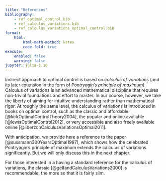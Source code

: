 ```yaml
---
title: "References"
bibliography: 
    - ref_optimal_control.bib
    - ref_calculus_variations.bib
    - ref_calculus_variations_optimal_control.bib
format:
    html:
        html-math-method: katex
        code-fold: true
execute:
    enabled: false
    warning: false
jupyter: julia-1.10
---
```


Indirect approach to optimal control is based on *calculus of variations* (and its later extension in the form of *Pontryagin's principle of maximum*). Calculus of variations is an advanced mathematical discipline that requires non-trivial foundations and effort to master. In our course, however, we take the liberty of aiming for intuitive understanding rather than mathematical rigor. At roughly the same level, the calculus of variations is introduced in books on optimal control, such as the classic and affordable [@kirkOptimalControlTheory2004], the popular and online available [@lewisOptimalControl2012], or very accessible and also freely available online [@liberzonCalculusVariationsOptimal2011]. 

With anticipation, we provide here a reference to the paper [@sussmann300YearsOptimal1997], which shows how the celebrated Pontryagin's principle of maximum extends the calculus of variations significantly. But we will only discuss this in the next chapter.

For those interested in a having a standard reference for the calculus of variations, the classic [@gelfandCalculusVariations2000] is recommendable, the more so that it is fairly slim.
